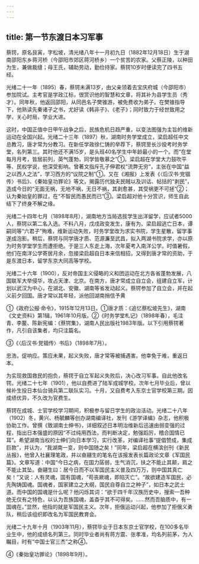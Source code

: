 ```yaml
---
---
---
```

title: 第一节东渡日本习军事
---



蔡锷，原名艮寅，字松坡，清光绪八年十一月初九日（1882年12月18日）生于湖南邵阳东乡蒋河桥（今邵阳市郊区蒋河桥乡）一个贫苦的农家。父蔡正陵，以种田为生，兼做裁缝；母王氏，辅助劳动，勤俭持家。蔡锷10岁时便读完了四书五经。

光绪二十一年（1895）春，蔡锷未满13岁，由父亲领着去宝庆府城（今邵阳市）参加院试。主考官是学政江标，很赏识他的智慧和文章，将其补为县学生员（秀才）。同年秋，他返回邵阳，从同邑名子樊锥游，被免费收为弟子。在樊锥指导下，他熟读先秦诸子之书，尤好读《韩非子》、《老子》；同时致力于经世致用之学，关心时局，学业大进。

这时，中国正值中日甲午战争之后，民族危机日趋严重，以变法图强为主旨的维新运动在全国兴起。光绪二十三年（1897）秋，湖南时务学堂成立，梁启超任中文总教习，唐才常为分教习。在新任学政徐仁铸的举荐下，蔡锷至长沙投考时务学堂，名列第三。其时他还不满15岁，是头班40名学生中年龄最小的一个。而“在堂每月月考，皆居前列，英气蓬勃，同学皆敬慕之”①。梁启超在学堂大力鼓吹平等、民权学说，他深受影响。曾著文指斥孔子伸君权“流弊无穷”，主张在中国“益之以西人之法”，学习西方的“议院之制”①。又在《湘报》上发表《〈后汉书·党锢传〉书后》、《秦始皇功罪论》等文，揭露历代独夫民贼以及训诂、帖括的“剥民”，造成今日的“无面无祸，无地不祸，无日不祸，其剥愈甚，其受祸更不可拯”②；认为秦始皇的罪过，在“不智民而愚民而已”③。梁启超对他十分赏识，师生自此结下了终身不解之缘。

光绪二十四年七月（1898年8月），湖南地方当局选拔学生出洋留学，应试者5000人，蔡锷以第二名入选。不料八月，戊戌政变发生，康有为、梁启超逃亡日本，谭嗣同等“六君子”殉难，维新运动失败，时务学堂改为求实书院，学生星散，留学事遂成泡影。稍后，蔡锷与同学唐才质、范源濂至武昌，拟入两湖书院求学，亦以原为时务学堂学生而遭拒绝。于是三人东走上海，次年夏考入南洋公学。时值暑假，他们在南洋公学寄居月余，忽接梁启超自日本来信相招，又得到唐才常的资助，于是东渡日本，留学东京大同高等学校。

光绪二十六年（1900），反对帝国主义侵略的义和团运动在北方各省蓬勃发展，八国联军大举侵华，攻占天津、北京。在南方，唐才常成立自立会，组建自立军，计划以武汉为中心，在湖北、安徽、湖南等省发动起义。蔡锷参加了自立会，并在起义前夕回国。唐才常以其年轻，派他回湖南捎信予黄

①《政府公报·命令》，1915年12月13日。①唐才质：《追忆蔡松坡先生》，湖南《文史资料》第1辑，1961年10月版。②《时务学堂札记》（1898年春），毛注青、李鳌、陈新宪编：《蔡锷集》，湖南人民出版社1983年版。以下引用蔡锷著作，凡引自该集者，均只注篇名。

③《〈后汉书·党锢传〉书后》（1898年7月）。

忠浩，促响应。策应未果，起义失败，唐才常等被捕遇害。他幸免于难，重返日本。

为实现救国救民的抱负，蔡锷于自立军起义失败后，决心改习军事。自此他改名锷。光绪二十七年（1901），他以自费进了陆军成城学校。次年七月毕业后，曾以候补生投日本仙台骑兵第二联队实习。十月，又自费考入东京士官学校第三期。因成绩优异，不久改为官费生。

蔡锷在成城、士官学校学习期间，积极参与留日学生的政治活动。光绪二十八年（1902）冬，黄兴、杨毓麟等创办湖南编译社，发刊《游学译编》杂志，他积极协助工作。曾撰《致湖南士绅书》，详细叙述日本明治维新后迅速由弱变强的过程，指出日本强盛的原因“不过纯用西法，而判断决定，勉强蹈厉，稽合国情已耳”。希望湖南当权的士绅们向日本学习，实行改革，对编译社事“提倡赞成，集成巨款”，并认为，“我湖南一变，则中国随之矣！”同年，梁启超在横滨创刊《新民丛报》，他曾入社襄理笔政，并以奋翮生的笔名在该报发表长篇政论文章《军国民篇》。文章写道：中国“今日之病，在国力孱弱，生气消沉，扶之不能止其颠，肩之不能止其坠。奋翮生曰：居今日而不以军国民主义普及四万万，则中国其真亡矣！”又说：人有灵魂，国有国魂，“苟丧厥魂，即陷灭亡”。“故欲建造军国民，必先陶铸国魂。国魂者，国家建立之大纲，国民自尊自立之种子”，如日本之武士道。而中国的国魂是什么呢？他闪烁其词：“欲于四千年汉族历史中，搜索一吾种绝无仅有之特色，以认为吾族国魂，盖杳乎其不可得矣。……然而吾脑质中，有一国魂在。”显然，他指的就是军国民主义。次年，拒俄运动兴起，他参加了拒俄义勇队，稍后该组织即改名为军国民教育会。

光绪二十九年十月（1903年11月），蔡锷毕业于日本东京士官学校，在100多名毕业生中，他的成绩名列第三。同时毕业者尚有蒋方震、张孝准，均名列前茅，为人瞩目，时有“中国士官三杰”之称④。

④《秦始皇功罪论》（1898年9月）。